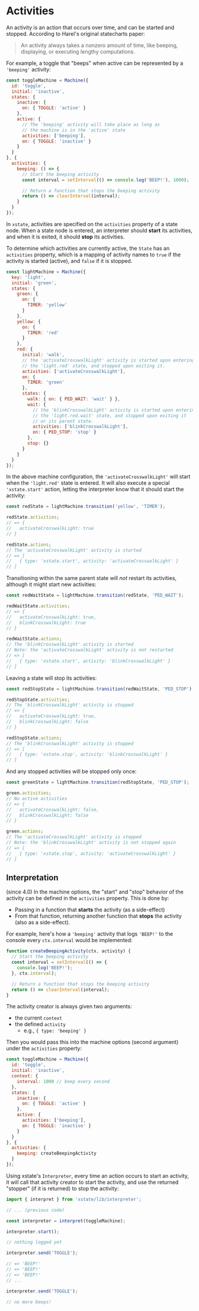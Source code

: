 # Activities

An activity is an action that occurs over time, and can be started and stopped. According to Harel's original statecharts paper:

> An activity always takes a nonzero amount of time, like beeping, displaying, or executing lengthy computations.

For example, a toggle that "beeps" when active can be represented by a `'beeping'` activity:

```js
const toggleMachine = Machine({
  id: 'toggle',
  initial: 'inactive',
  states: {
    inactive: {
      on: { TOGGLE: 'active' }
    },
    active: {
      // The 'beeping' activity will take place as long as
      // the machine is in the 'active' state
      activities: ['beeping'],
      on: { TOGGLE: 'inactive' }
    }
  }
}, {
  activities: {
    beeping: () => {
      // Start the beeping activity
      const interval = setInterval(() => console.log('BEEP!'), 1000);

      // Return a function that stops the beeping activity
      return () => clearInterval(interval);
    }
  }
});
```

In `xstate`, activities are specified on the `activities` property of a state node. When a state node is entered, an interpreter should **start** its activities, and when it is exited, it should **stop** its activities.

To determine which activities are currently active, the `State` has an `activities` property, which is a mapping of activity names to `true` if the activity is started (active), and `false` if it is stopped.


```js
const lightMachine = Machine({
  key: 'light',
  initial: 'green',
  states: {
    green: {
      on: {
        TIMER: 'yellow'
      }
    },
    yellow: {
      on: {
        TIMER: 'red'
      }
    },
    red: {
      initial: 'walk',
      // the 'activateCrosswalkLight' activity is started upon entering
      // the 'light.red' state, and stopped upon exiting it.
      activities: ['activateCrosswalkLight'],
      on: {
        TIMER: 'green'
      },
      states: {
        walk: { on: { PED_WAIT: 'wait' } },
        wait: {
          // the 'blinkCrosswalkLight' activity is started upon entering
          // the 'light.red.wait' state, and stopped upon exiting it
          // or its parent state.
          activities: ['blinkCrosswalkLight'],
          on: { PED_STOP: 'stop' }
        },
        stop: {}
      }
    }
  }
});
```

In the above machine configuration, the `'activateCrosswalkLight'` will start when the `'light.red'` state is entered. It will also execute a special `'xstate.start'` action, letting the interpreter know that it should start the activity:

```js
const redState = lightMachine.transition('yellow', 'TIMER');

redState.activities;
// => {
//   activateCrosswalkLight: true
// }

redState.actions;
// The 'activateCrosswalkLight' activity is started
// => [
//   { type: 'xstate.start', activity: 'activateCrosswalkLight' }
// ]
```

Transitioning within the same parent state will _not_ restart its activities, although it might start new activities:

```js
const redWaitState = lightMachine.transition(redState, 'PED_WAIT');

redWaitState.activities;
// => {
//   activateCrosswalkLight: true,
//   blinkCrosswalkLight: true
// }

redWaitState.actions;
// The 'blinkCrosswalkLight' activity is started
// Note: the 'activateCrosswalkLight' activity is not restarted
// => [
//   { type: 'xstate.start', activity: 'blinkCrosswalkLight' }
// ]
```

Leaving a state will stop its activities:

```js
const redStopState = lightMachine.transition(redWaitState, 'PED_STOP');

redStopState.activities;
// The 'blinkCrosswalkLight' activity is stopped
// => {
//   activateCrosswalkLight: true,
//   blinkCrosswalkLight: false
// }

redStopState.actions;
// The 'blinkCrosswalkLight' activity is stopped
// => [
//   { type: 'xstate.stop', activity: 'blinkCrosswalkLight' }
// ]
```

And any stopped activities will be stopped only once:

```js
const greenState = lightMachine.transition(redStopState, 'PED_STOP');

green.activities;
// No active activities
// => {
//   activateCrosswalkLight: false,
//   blinkCrosswalkLight: false
// }

green.actions;
// The 'activateCrosswalkLight' activity is stopped
// Note: the 'blinkCrosswalkLight' activity is not stopped again
// => [
//   { type: 'xstate.stop', activity: 'activateCrosswalkLight' }
// ]
```

## Interpretation

(since 4.0) In the machine options, the "start" and "stop" behavior of the activity can be defined in the `activities` property. This is done by:

- Passing in a function that **starts** the activity (as a side-effect)
- From that function, returning another function that **stops** the activity (also as a side-effect).

For example, here's how a `'beeping'` activity that logs `'BEEP!'` to the console every `ctx.interval` would be implemented:

```js
function createBeepingActivity(ctx, activity) {
  // Start the beeping activity
  const interval = setInterval(() => {
    console.log('BEEP!');
  }, ctx.interval);

  // Return a function that stops the beeping activity
  return () => clearInterval(interval);
}
```

The activity creator is always given two arguments:
- the current `context`
- the defined `activity`
  - e.g., `{ type: 'beeping' }`

Then you would pass this into the machine options (second argument) under the `activities` property:

```js
const toggleMachine = Machine({
  id: 'toggle',
  initial: 'inactive',
  context: {
    interval: 1000 // beep every second
  },
  states: {
    inactive: {
      on: { TOGGLE: 'active' }
    },
    active: {
      activities: ['beeping'],
      on: { TOGGLE: 'inactive' }
    }
  }
}, {
  activities: {
    beeping: createBeepingActivity
  }
});
```

Using xstate's `Interpreter`, every time an action occurs to start an activity, it will call that activity creator to start the activity, and use the returned "stopper" (if it is returned) to stop the activity:

```js
import { interpret } from 'xstate/lib/interpreter';

// ... (previous code)

const interpreter = interpret(toggleMachine);

interpreter.start();

// nothing logged yet

interpreter.send('TOGGLE');

// => 'BEEP!'
// => 'BEEP!'
// => 'BEEP!'
// ...

interpreter.send('TOGGLE');

// no more beeps!
```
